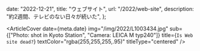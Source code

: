   date: "2022-12-21",
  title: "ウェブサイト",
  url: "/2022/web-site",
  description: "約2週間、テレビのない日々が続いた",
};


<ArticleBackground color="#2c2c2c" />

<ArticleCover
  date={meta.date}
  img="/img/2022/L1003434.jpg"
  sub={["Photo: shot in Kyoto Station", "Camera: LEICA M typ240"]}
  title={`Is Web site dead?`}
  textColor="rgba(255,255,255,.95)"
  titleType="centered"
/>

<BodyBlockText
  color="#ddd6cb"
  text="私はかれこれ十年以上Webサイト制作に関わってきているWeb屋だ。
Webサイトを作るのが好きな一方で、作っただけで満足し、何の成果にもつながらない不幸なサイトもたくさん見てきた。人一倍、そういうサイトを作りたくないと思うし、そうならないようにできることを探している。
"
/>

